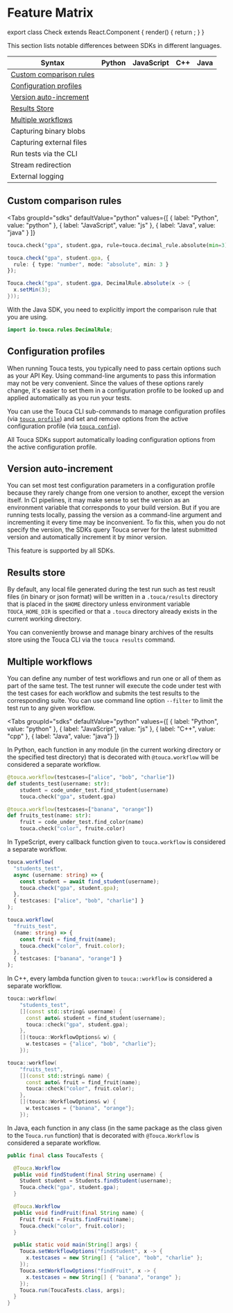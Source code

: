 
# Feature Matrix

export class Check extends React.Component {
  render() {
    return <HiCheckCircle color="green" size="1.25rem" />;
  }
}

This section lists notable differences between SDKs in different languages.

| Syntax                                              | Python    | JavaScript | C++       | Java      |
| --------------------------------------------------- | --------- | ---------- | --------- | --------- |
| [Custom comparison rules](#custom-comparison-rules) | <Check /> | <Check />  |           | <Check /> |
| [Configuration profiles](#configuration-profiles)   | <Check /> | <Check />  | <Check /> | <Check /> |
| [Version auto-increment](#version-auto-increment)   | <Check /> | <Check />  | <Check /> | <Check /> |
| [Results Store](#results-store)                     | <Check /> | <Check />  | <Check /> | <Check /> |
| [Multiple workflows](#multiple-workflows)           | <Check /> | <Check />  | <Check /> | <Check /> |
| Capturing binary blobs                              | <Check /> | <Check />  |           |           |
| Capturing external files                            | <Check /> | <Check />  |           |           |
| Run tests via the CLI                               | <Check /> |            |           |           |
| Stream redirection                                  |           |            | <Check /> |           |
| External logging                                    |           |            | <Check /> |           |

## Custom comparison rules

<Tabs
  groupId="sdks"
  defaultValue="python"
  values={[
    { label: "Python", value: "python" },
    { label: "JavaScript", value: "js" },
    { label: "Java", value: "java" }
  ]}
>
<TabItem value="python">

```python
touca.check("gpa", student.gpa, rule=touca.decimal_rule.absolute(min=3))
```

</TabItem>
<TabItem value="js">

```typescript
touca.check("gpa", student.gpa, {
  rule: { type: "number", mode: "absolute", min: 3 }
});
```

</TabItem>
<TabItem value="java">

```java
Touca.check("gpa", student.gpa, DecimalRule.absolute(x -> {
  x.setMin(3);
}));
```

With the Java SDK, you need to explicitly import the comparison rule that you
are using.

```java
import io.touca.rules.DecimalRule;
```

</TabItem>
</Tabs>

## Configuration profiles

When running Touca tests, you typically need to pass certain options such as
your API Key. Using command-line arguments to pass this information may not be
very convenient. Since the values of these options rarely change, it's easier to
set them in a configuration profile to be looked up and applied automatically as
you run your tests.

You can use the Touca CLI sub-commands to manage configuration profiles (via
[`touca profile`](../cli#configuration-profiles)) and set and remove options
from the active configuration profile (via
[`touca config`](../cli#configuration-options)).

All Touca SDKs support automatically loading configuration options from the
active configuration profile.

## Version auto-increment

You can set most test configuration parameters in a configuration profile
because they rarely change from one version to another, except the version
itself. In CI pipelines, it may make sense to set the version as an environment
variable that corresponds to your build version. But if you are running tests
locally, passing the version as a command-line argument and incrementing it
every time may be inconvenient. To fix this, when you do not specify the
version, the SDKs query Touca server for the latest submitted version and
automatically increment it by minor version.

This feature is supported by all SDKs.

## Results store

By default, any local file generated during the test run such as test reuslt
files (in binary or json format) will be written in a `.touca/results` directory
that is placed in the `$HOME` directory unless environment variable
`TOUCA_HOME_DIR` is specified or that a `.touca` directory already exists in the
current working directory.

You can conveniently browse and manage binary archives of the results store
using the Touca CLI via the `touca results` command.

## Multiple workflows

You can define any number of test workflows and run one or all of them as part
of the same test. The test runner will execute the code under test with the test
cases for each workflow and submits the test results to the corresponding suite.
You can use command line option `--filter` to limit the test run to any given
workflow.

<Tabs
  groupId="sdks"
  defaultValue="python"
  values={[
    { label: "Python", value: "python" },
    { label: "JavaScript", value: "js" },
    { label: "C++", value: "cpp" },
    { label: "Java", value: "java"}
  ]}
>
<TabItem value="python">

In Python, each function in any module (in the current working directory or the
specified test directory) that is decorated with `@touca.workflow` will be
considered a separate workflow.

```python
@touca.workflow(testcases=["alice", "bob", "charlie"])
def students_test(username: str):
    student = code_under_test.find_student(username)
    touca.check("gpa", student.gpa)

@touca.workflow(testcases=["banana", "orange"])
def fruits_test(name: str):
    fruit = code_under_test.find_color(name)
    touca.check("color", fruite.color)
```

</TabItem>
<TabItem value="js">

In TypeScript, every callback function given to `touca.workflow` is considered a
separate workflow.

```typescript
touca.workflow(
  "students_test",
  async (username: string) => {
    const student = await find_student(username);
    touca.check("gpa", student.gpa);
  },
  { testcases: ["alice", "bob", "charlie"] }
);

touca.workflow(
  "fruits_test",
  (name: string) => {
    const fruit = find_fruit(name);
    touca.check("color", fruit.color);
  },
  { testcases: ["banana", "orange"] }
);
```

</TabItem>
<TabItem value="cpp">

In C++, every lambda function given to `touca::workflow` is considered a
separate workflow.

```cpp
touca::workflow(
    "students_test",
    [](const std::string& username) {
      const auto& student = find_student(username);
      touca::check("gpa", student.gpa);
    },
    [](touca::WorkflowOptions& w) {
      w.testcases = {"alice", "bob", "charlie"};
    });

touca::workflow(
    "fruits_test",
    [](const std::string& name) {
      const auto& fruit = find_fruit(name);
      touca::check("color", fruit.color);
    },
    [](touca::WorkflowOptions& w) {
      w.testcases = {"banana", "orange"};
    });
```

</TabItem>
<TabItem value="java">

In Java, each function in any class (in the same package as the class given to
the `Touca.run` function) that is decorated with `@Touca.Workflow` is considered
a separate workflow.

```java
public final class ToucaTests {

  @Touca.Workflow
  public void findStudent(final String username) {
    Student student = Students.findStudent(username);
    Touca.check("gpa", student.gpa);
  }

  @Touca.Workflow
  public void findFruit(final String name) {
    Fruit fruit = Fruits.findFruit(name);
    Touca.check("color", fruit.color);
  }

  public static void main(String[] args) {
    Touca.setWorkflowOptions("findStudent", x -> {
      x.testcases = new String[] { "alice", "bob", "charlie" };
    });
    Touca.setWorkflowOptions("findFruit", x -> {
      x.testcases = new String[] { "banana", "orange" };
    });
    Touca.run(ToucaTests.class, args);
  }
}
```

</TabItem>
</Tabs>
